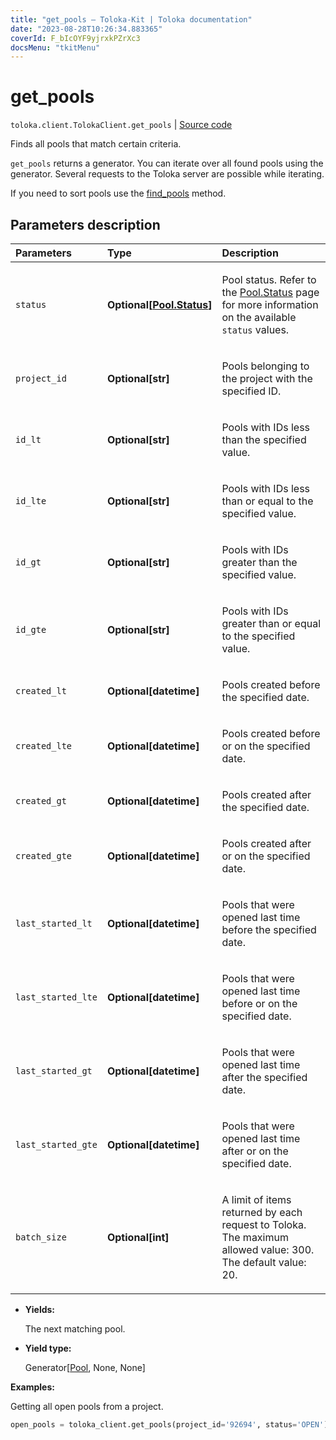 ```yaml
---
title: "get_pools — Toloka-Kit | Toloka documentation"
date: "2023-08-28T10:26:34.883365"
coverId: F_bIcOYF9yjrxkPZrXc3
docsMenu: "tkitMenu"
---
```


# get_pools

`toloka.client.TolokaClient.get_pools` | [Source code](https://github.com/Toloka/toloka-kit/blob/v1.2.1/src/client/__init__.py#L1716)

Finds all pools that match certain criteria.

`get_pools` returns a generator. You can iterate over all found pools using the generator. Several requests to the Toloka server are possible while iterating.

If you need to sort pools use the [find_pools](/docs/toloka-kit/reference/toloka.client.TolokaClient.find_pools) method.

## Parameters description

| Parameters | Type | Description |
| :----------| :----| :-----------|
`status`|**Optional\[[Pool.Status](/docs/toloka-kit/reference/toloka.client.pool.Pool.Status)\]**|<p>Pool status. Refer to the [Pool.Status](/docs/toloka-kit/reference/toloka.client.pool.Pool.Status) page for more information on the available `status` values.</p>
`project_id`|**Optional\[str\]**|<p>Pools belonging to the project with the specified ID.</p>
`id_lt`|**Optional\[str\]**|<p>Pools with IDs less than the specified value.</p>
`id_lte`|**Optional\[str\]**|<p>Pools with IDs less than or equal to the specified value.</p>
`id_gt`|**Optional\[str\]**|<p>Pools with IDs greater than the specified value.</p>
`id_gte`|**Optional\[str\]**|<p>Pools with IDs greater than or equal to the specified value.</p>
`created_lt`|**Optional\[datetime\]**|<p>Pools created before the specified date.</p>
`created_lte`|**Optional\[datetime\]**|<p>Pools created before or on the specified date.</p>
`created_gt`|**Optional\[datetime\]**|<p>Pools created after the specified date.</p>
`created_gte`|**Optional\[datetime\]**|<p>Pools created after or on the specified date.</p>
`last_started_lt`|**Optional\[datetime\]**|<p>Pools that were opened last time before the specified date.</p>
`last_started_lte`|**Optional\[datetime\]**|<p>Pools that were opened last time before or on the specified date.</p>
`last_started_gt`|**Optional\[datetime\]**|<p>Pools that were opened last time after the specified date.</p>
`last_started_gte`|**Optional\[datetime\]**|<p>Pools that were opened last time after or on the specified date.</p>
`batch_size`|**Optional\[int\]**|<p>A limit of items returned by each request to Toloka. The maximum allowed value: 300. The default value: 20.</p>

* **Yields:**

  The next matching pool.

* **Yield type:**

  Generator\[[Pool](/docs/toloka-kit/reference/toloka.client.pool.Pool), None, None\]

**Examples:**

Getting all open pools from a project.

```python
open_pools = toloka_client.get_pools(project_id='92694', status='OPEN')
```